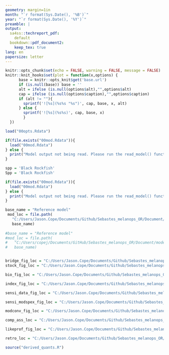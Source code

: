 ```yaml
---
geometry: margin=1in
month: "`r format(Sys.Date(), '%B')`"
year: "`r format(Sys.Date(), '%Y')`"
preamble: |
output:
  sa4ss::techreport_pdf:
    default
  bookdown::pdf_document2:
    keep_tex: true
lang: en
papersize: letter
---
```


```r
knitr::opts_chunk$set(echo = FALSE, warning = FALSE, message = FALSE)
knitr::knit_hooks$set(plot = function(x,options) {
      base = knitr::opts_knit$get('base.url')
      if (is.null(base)) base = ''
      alt = ifelse (is.null(options$alt),"",options$alt)
      cap = ifelse (is.null(options$caption),"",options$caption)
      if (alt != ""){
        sprintf('![%s](%s%s "%s")', cap, base, x, alt)
      } else {
        sprintf('![%s](%s%s)', cap, base, x)
        }
  })

load("00opts.Rdata")

if(file.exists("00mod.Rdata")){
  load("00mod.Rdata")
} else {
  print("Model output not being read. Please run the read_model() function.")
}

spp = 'Black Rockfish'
Spp = 'Black Rockfish'

if(file.exists("00mod.Rdata")){
  load("00mod.Rdata")
} else {
  print("Model output not being read. Please run the read_model() function.")
}

base_name = "Reference model"
 mod_loc = file.path(
   "C:/Users/Jason.Cope/Documents/Github/Sebastes_melanops_OR/Document/models",
   base_name)
   
#base_name = "Reference model"
#mod_loc = file.path(
#   "C:/Users/copej/Documents/GitHub/Sebastes_melanops_OR/Document/models",
#   base_name)


bridge_fig_loc = "C:/Users/Jason.Cope/Documents/Github/Sebastes_melanops_OR/Document/figures/Bridge"
stock_fig_loc = "C:/Users/Jason.Cope/Documents/Github/Sebastes_melanops_OR/Document/figures/stock"

bio_fig_loc = "C:/Users/Jason.Cope/Documents/Github/Sebastes_melanops_OR/Document/figures/biology_plots"

index_fig_loc = "C:/Users/Jason.Cope/Documents/Github/Sebastes_melanops_OR/Document/figures/index"

sensi_data_fig_loc = "C:/Users/Jason.Cope/Documents/Github/Sebastes_melanops_OR/Document/figures/sensi_data"

sensi_modspex_fig_loc = "C:/Users/Jason.Cope/Documents/Github/Sebastes_melanops_OR/Document/figures/sensi_modspex"

modconv_fig_loc = "C:/Users/Jason.Cope/Documents/Github/Sebastes_melanops_OR/Document/figures/modconverge"

comp_ass_loc = "C:/Users/Jason.Cope/Documents/Github/Sebastes_melanops_OR/Document/figures/comp_2015_2023"

likeprof_fig_loc = "C:/Users/Jason.Cope/Documents/Github/Sebastes_melanops_OR/Document/figures/likelihoods"

retro_loc = "C:/Users/Jason.Cope/Documents/Github/Sebastes_melanops_OR/Document/figures/retro"

source("derived_quants.R")

```

